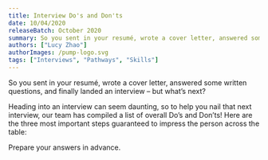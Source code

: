 ```yaml
---
title: Interview Do's and Don'ts
date: 10/04/2020
releaseBatch: October 2020
summary: So you sent in your resumé, wrote a cover letter, answered some written questions, and finally landed an interview – but what’s next? 
authors: ["Lucy Zhao"]
authorImages: /pump-logo.svg
tags: ["Interviews", "Pathways", "Skills"]
---
```

<div>
So you sent in your resumé, wrote a cover letter, answered some written questions, and finally landed an interview – but what’s next? 

Heading into an interview can seem daunting, so to help you nail that next interview, our team has compiled a list of overall Do’s and Don’ts! Here are the three most important steps guaranteed to impress the person across the table: 

Prepare your answers in advance. 
</div>

